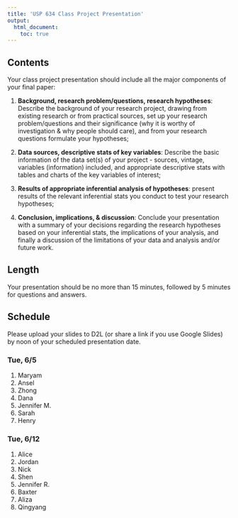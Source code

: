 ```yaml
---
title: 'USP 634 Class Project Presentation'
output: 
  html_document:
    toc: true
---
```


## Contents
Your class project presentation should include all the major components of your final paper:

1.	**Background, research problem/questions, research hypotheses**: Describe the background of your research project, drawing from existing research or from practical sources, set up your research problem/questions and their significance (why it is worthy of investigation & why people should care), and from your research questions formulate your hypotheses;

2.	**Data sources, descriptive stats of key variables**: Describe the basic information of the data set(s) of your project - sources, vintage, variables (information) included, and appropriate descriptive stats with tables and charts of the key variables of interest;

3.	**Results of appropriate inferential analysis of hypotheses**: present results of the relevant inferential stats you conduct to test your research hypotheses;

4.	**Conclusion, implications, & discussion**: Conclude your presentation with a summary of your decisions regarding the research hypotheses based on your inferential stats, the implications of your analysis, and finally a discussion of the limitations of your data and analysis and/or future work.

## Length
Your presentation should be no more than 15 minutes, followed by 5 minutes for questions and answers.

## Schedule
Please upload your slides to D2L (or share a link if you use Google Slides) by noon of your scheduled presentation date.

### Tue, 6/5
1. Maryam
1. Ansel
1. Zhong
1. Dana
1. Jennifer M.
1. Sarah
1. Henry

### Tue, 6/12
1. Alice
1. Jordan
1. Nick
1. Shen
1. Jennifer R.
1. Baxter
1. Aliza
1. Qingyang	
